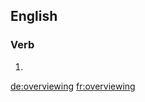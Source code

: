 ==English==

===Verb===
{{head|en}}

# {{present participle of|overview}}

[[de:overviewing]]
[[fr:overviewing]]